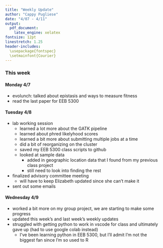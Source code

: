 ```yaml
---
title: "Weekly Update"
author: "Cappy Pugliese"
date: "4/07 - 4/11"
output: 
  pdf_document:
    latex_engine: xelatex
fontsize: 12pt
linestretch: 1.25
header-includes:
  \usepackage{fontspec}
  \setmainfont{Courier}
---
```


### This week
#### Monday 4/7
- evolunch: talked about epistasis and ways to measure fitness
- read the last paper for EEB 5300

#### Tuesday 4/8
- lab working session
  - learned a lot more about the GATK pipeline
  - learned about phred likelyhood scores
  - learned a bit more about submitting multiple jobs at a time
  - did a bit of reorganizing on the cluster
  - saved my EEB 5300 class scripts to github
  - looked at sample data
    - added in geographic location data that I found from my previous class project
    - still need to look into finding the rest
- finalized advisory committee meeting
  - will have to keep Elizabeth updated since she can't make it
- sent out some emails

#### Wednesday 4/9
- worked a bit more on my group project, we are starting to make some progress
- updated this week's and last week's weekly updates
- struggled with getting python to work in vscode for class and ultimately gave up (had to use google colab instead)
  - I've been learning python in EEB 5300, but I'll admit I'm not the biggest fan since I'm so used to R
